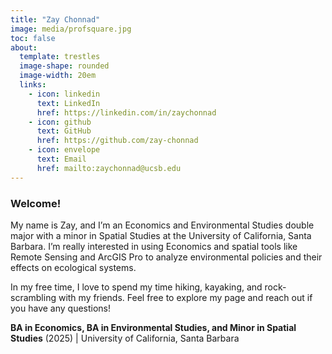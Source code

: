 ```yaml
---
title: "Zay Chonnad"
image: media/profsquare.jpg
toc: false
about: 
  template: trestles
  image-shape: rounded
  image-width: 20em
  links: 
    - icon: linkedin
      text: LinkedIn
      href: https://linkedin.com/in/zaychonnad
    - icon: github
      text: GitHub
      href: https://github.com/zay-chonnad
    - icon: envelope
      text: Email
      href: mailto:zaychonnad@ucsb.edu
---
```


### Welcome!

My name is Zay, and I’m an Economics and Environmental Studies double major with a minor in Spatial Studies at the University of California, Santa Barbara. I'm really interested in using Economics and spatial tools like Remote Sensing and ArcGIS Pro to analyze environmental policies and their effects on ecological systems.

In my free time, I love to spend my time hiking, kayaking, and rock-scrambling with my friends. Feel free to explore my page and reach out if you have any questions!

**BA in Economics, BA in Environmental Studies, and Minor in Spatial Studies** (2025) \| University of California, Santa Barbara

